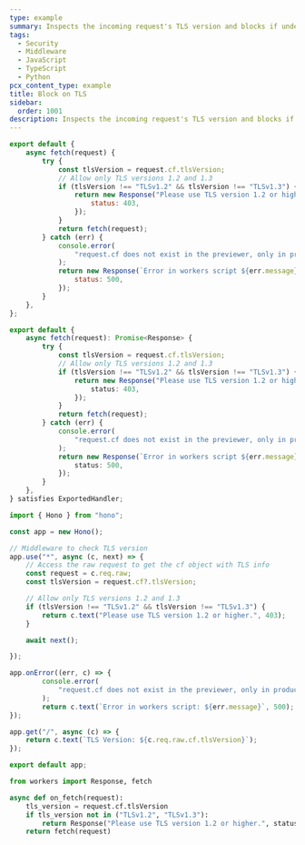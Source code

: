 ```yaml
---
type: example
summary: Inspects the incoming request's TLS version and blocks if under TLSv1.2.
tags:
  - Security
  - Middleware
  - JavaScript
  - TypeScript
  - Python
pcx_content_type: example
title: Block on TLS
sidebar:
  order: 1001
description: Inspects the incoming request's TLS version and blocks if under TLSv1.2.
---
```



<Tabs syncKey="workersExamples"> <TabItem label="JavaScript" icon="seti:javascript">

```js
export default {
	async fetch(request) {
		try {
			const tlsVersion = request.cf.tlsVersion;
			// Allow only TLS versions 1.2 and 1.3
			if (tlsVersion !== "TLSv1.2" && tlsVersion !== "TLSv1.3") {
				return new Response("Please use TLS version 1.2 or higher.", {
					status: 403,
				});
			}
			return fetch(request);
		} catch (err) {
			console.error(
				"request.cf does not exist in the previewer, only in production",
			);
			return new Response(`Error in workers script ${err.message}`, {
				status: 500,
			});
		}
	},
};
```

</TabItem> <TabItem label="TypeScript" icon="seti:typescript">

```ts
export default {
	async fetch(request): Promise<Response> {
		try {
			const tlsVersion = request.cf.tlsVersion;
			// Allow only TLS versions 1.2 and 1.3
			if (tlsVersion !== "TLSv1.2" && tlsVersion !== "TLSv1.3") {
				return new Response("Please use TLS version 1.2 or higher.", {
					status: 403,
				});
			}
			return fetch(request);
		} catch (err) {
			console.error(
				"request.cf does not exist in the previewer, only in production",
			);
			return new Response(`Error in workers script ${err.message}`, {
				status: 500,
			});
		}
	},
} satisfies ExportedHandler;
```

</TabItem> <TabItem label="Hono" icon="seti:typescript">

```ts
import { Hono } from "hono";

const app = new Hono();

// Middleware to check TLS version
app.use("*", async (c, next) => {
	// Access the raw request to get the cf object with TLS info
	const request = c.req.raw;
	const tlsVersion = request.cf?.tlsVersion;

	// Allow only TLS versions 1.2 and 1.3
	if (tlsVersion !== "TLSv1.2" && tlsVersion !== "TLSv1.3") {
		return c.text("Please use TLS version 1.2 or higher.", 403);
	}

	await next();

});

app.onError((err, c) => {
		console.error(
			"request.cf does not exist in the previewer, only in production",
		);
		return c.text(`Error in workers script: ${err.message}`, 500);
});

app.get("/", async (c) => {
	return c.text(`TLS Version: ${c.req.raw.cf.tlsVersion}`);
});

export default app;
```

</TabItem> <TabItem label="Python" icon="seti:python">

```py
from workers import Response, fetch

async def on_fetch(request):
    tls_version = request.cf.tlsVersion
    if tls_version not in ("TLSv1.2", "TLSv1.3"):
        return Response("Please use TLS version 1.2 or higher.", status=403)
    return fetch(request)
```

</TabItem> </Tabs>
